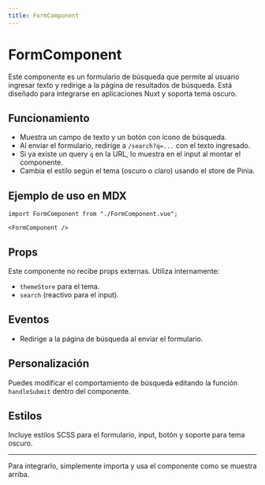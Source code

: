 ```yaml
---
title: FormComponent
---
```


# FormComponent

Este componente es un formulario de búsqueda que permite al usuario ingresar texto y redirige a la página de resultados de búsqueda. Está diseñado para integrarse en aplicaciones Nuxt y soporta tema oscuro.

## Funcionamiento

- Muestra un campo de texto y un botón con ícono de búsqueda.
- Al enviar el formulario, redirige a `/search?q=...` con el texto ingresado.
- Si ya existe un query `q` en la URL, lo muestra en el input al montar el componente.
- Cambia el estilo según el tema (oscuro o claro) usando el store de Pinia.

## Ejemplo de uso en MDX

```mdx
import FormComponent from "./FormComponent.vue";

<FormComponent />
```

## Props

Este componente no recibe props externas. Utiliza internamente:

- `themeStore` para el tema.
- `search` (reactivo para el input).

## Eventos

- Redirige a la página de búsqueda al enviar el formulario.

## Personalización

Puedes modificar el comportamiento de búsqueda editando la función `handleSubmit` dentro del componente.

## Estilos

Incluye estilos SCSS para el formulario, input, botón y soporte para tema oscuro.

---

Para integrarlo, simplemente importa y usa el componente como se muestra arriba.
